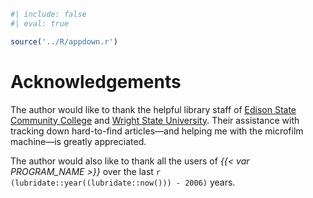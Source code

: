 ```r
#| include: false
#| eval: true

source('../R/appdown.r')
```

# Acknowledgements {-}

The author would like to thank the helpful library staff of [Edison State Community College](https://www.edisonohio.edu/) and [Wright State University](https://www.wright.edu/). Their assistance with tracking down hard-to-find articles—and helping me with the microfilm machine—is greatly appreciated.

The author would also like to thank all the users of *{{< var PROGRAM_NAME >}}* over the last `r (lubridate::year((lubridate::now())) - 2006)` years.
